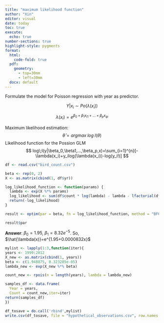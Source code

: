 ---
title: "maximum likelihood function"
author: "Xin"
editor: visual
date: today
toc: true
execute: 
  echo: true
number-sections: true
highlight-style: pygments
format: 
  html:
    code-fold: true
  pdf: 
    geometry: 
      - top=30mm
      - left=30mm
  docx: default
---

Formulate the model for Poisson regression with year as predictor.

$$
Y|x_i \sim Po(\lambda(x_i))
$$

$$
\lambda(x_i)= e^{\beta_0+\beta_1x_{i1}+...+\beta_px_{ip}}
$$

Maximum likelihood estimation: $$
\hat{\theta} = argmax\;log\;l(\theta)
$$ Likelihood function for the Possion GLM $$
log\;l(y|\beta_0,\beta1,...,\beta_p,x)=\sum_{i=1}^{n}[-\lambda(x_i)+y_ilog(\lambda(x_i))-log(y_i!)]
$$

```{r}
df <- read.csv("bird_count.csv")

beta <- rep(0, 2)  
X <- as.matrix(cbind(1, df$yr))

log_likelihood_function <- function(params) {
  lambda <- exp(X %*% params)
  log_likelihood <- sum(df$count * log(lambda) - lambda - lfactorial(df$count))
  return(-log_likelihood)  
}

result <- optim(par = beta, fn = log_likelihood_function, method = "BFGS")

result$par
```

**Answer**: $\beta_0=1.95$, $\beta_1=8.32e^{-5}$. So, $\hat{\lambda(x)}=e^{1.95+0.0000832x}$

```{r}

mylist <- lapply(1:3,function(iter){
years <- 1999:2012
X_new <- as.matrix(cbind(1, years))
beta <- c(1.948875, 8.323285e-05)
lambda_new <- exp(X_new %*% beta)

count_new <- rpois(n = length(years), lambda = lambda_new)

samples_df <- data.frame(
  Year = years,
  Count = count_new,iter=iter)
return(samples_df)
})

df_tosave = do.call('rbind',mylist)
write.csv(df_tosave, file = "hypothetical_observations.csv", row.names = FALSE)
```
